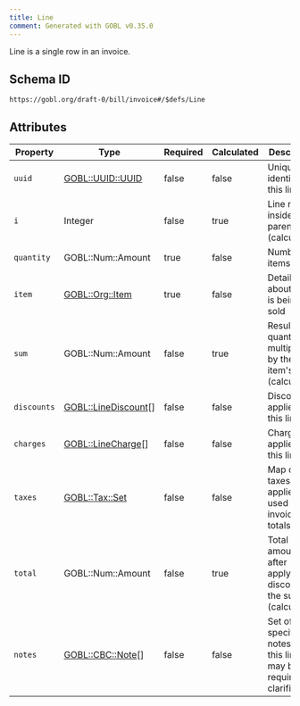 ```yaml
---
title: Line
comment: Generated with GOBL v0.35.0
---
```


Line is a single row in an invoice.

## Schema ID

`https://gobl.org/draft-0/bill/invoice#/$defs/Line`

## Attributes

| Property    | Type                                          | Required | Calculated | Description                                                                 |
|-------------|-----------------------------------------------|----------|------------|-----------------------------------------------------------------------------|
| `uuid`      | [GOBL::UUID::UUID](/draft-0/uuid/uuid)        | false    | false      | Unique identifier for this line                                             |
| `i`         | Integer                                       | false    | true       | Line number inside the parent (calculated)                                  |
| `quantity`  | GOBL::Num::Amount                             | true     | false      | Number of items                                                             |
| `item`      | [GOBL::Org::Item](/draft-0/org/item)          | true     | false      | Details about what is being sold                                            |
| `sum`       | GOBL::Num::Amount                             | false    | true       | Result of quantity multiplied by the item's price (calculated)              |
| `discounts` | [GOBL::LineDiscount](/draft-0/linediscount)[] | false    | false      | Discounts applied to this line                                              |
| `charges`   | [GOBL::LineCharge](/draft-0/linecharge)[]     | false    | false      | Charges applied to this line                                                |
| `taxes`     | [GOBL::Tax::Set](/draft-0/tax/set)            | false    | false      | Map of taxes to be applied and used in the invoice totals                   |
| `total`     | GOBL::Num::Amount                             | false    | true       | Total line amount after applying discounts to the sum (calculated).         |
| `notes`     | [GOBL::CBC::Note](/draft-0/cbc/note)[]        | false    | false      | Set of specific notes for this line that may be required for clarification. |

